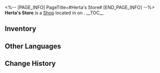 <%-- [PAGE_INFO]
PageTitle=#Herta's Store#
[END_PAGE_INFO] --%>
{{Stub}}
{{Location Infobox
|title    = {{Icon/White|Icon Shop Materials.png}} Herta's Store
|image    = Shop Herta's Store.png
|type     = Shop
|world    = <!--to be added-->
|region   = 
|area     = <!--to be added-->
|subarea  = 
}}
{{Description|{{tx}}}}
'''Herta's Store''' is a [[Shop]] located in <!--area--> on <!--world-->.
<!--
It is operated by [[<shopkeeper>]].
-->
__TOC__

==Inventory==
{{Shop|shop=Herta's Store|currency=Herta Bond|total=1
|On the Fall of an Aeon ;; 8 ;; 1
|Cruising in the Stellar Sea ;; 8 ;; 1
|Texture of Memories ;; 8 ;; 1
|Solitary Healing ;; 8 ;; 1
|Eternal Calculus ;; 8 ;; 1
|Superimposer (Custom-made) ;; 2 ;; 20
|Star Rail Pass ;; 2 ;; inf
}}
<!--
==Location==
{{Map Embed|<map name>|<marker id>}}
--><!--
==Achievements==
{{Achievements by Category Table|topic=Herta's Store}}
-->
==Other Languages==
{{Other Languages
|en   = Herta's Store
|zhs  = 黑塔的商店
|zht  = 黑塔的商店
|ja   = ヘルタショップ
|ko   = 헤르타 상점
|es   = Tienda de Herta
|fr   = Boutique de Herta
|ru   = Магазин Герты
|th   = ร้าน Herta
|vi   = Cửa Hàng Herta
|de   = Hertas Laden
|id   = Toko Herta
|pt   = Loja da Herta
}}

==Change History==
{{Change History|1.0}}